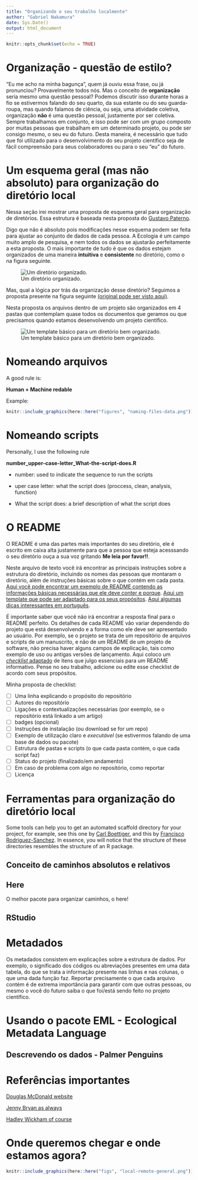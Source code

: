 ```yaml
---
title: "Organizando o seu trabalho localmente"
author: "Gabriel Nakamura"
date: Sys.Date()
output: html_document
---
```


```r
knitr::opts_chunk$set(echo = TRUE)
```

# Organização - questão de estilo?

"Eu me acho na minha bagunça", quem já ouviu essa frase, ou já pronunciou? Provavelmente todos nós. Mas o conceito de **organização** seria mesmo uma questão pessoal? Podemos discutir isso durante horas a fio se estivermos falando do seu quarto, da sua estante ou do seu guarda-roupa, mas quando falamos de ciência, ou seja, uma atividade coletiva, organização **não** é uma questão pessoal, justamente por ser coletiva. Sempre trabalhamos em conjunto, e isso pode ser com um grupo composto por muitas pessoas que trabalham em um determinado projeto, ou pode ser consigo mesmo, o seu eu do futuro. Desta maneira, é necessário que tudo que foi utilizado para o desenvolvimento do seu projeto científico seja de fácil compreensão para seus colaboradores ou para o seu "eu" do futuro. 

# Um esquema geral (mas não absoluto) para organização do diretório local

Nessa seção irei mostrar uma proposta de esquema geral para organização de diretórios. Essa estrutura é baseada nesta proposta do [Gustavo Paterno](https://docs.google.com/presentation/d/1Px9Npa_ANqmmfjCXo9A-eBmWzgUmmkCKd7fBIq_gG6k/edit#slide=id.g62fc6bf72f_0_196).

Digo que não é absoluto pois modificações nesse esquema podem ser feita para ajustar ao conjunto de dados de cada pessoa. A Ecologia é um campo muito amplo de pesquisa, e nem todos os dados se ajustarão perfeitamente a esta proposta. O mais importante de tudo é que os dados estejam organizados de uma maneira **intuitiva** e **consistente** no diretório, como o na figura seguinte.

![Um diretório organizado.](/Users/gabrielnakamura/OneDrive/Aulas/Disciplina_ppgEco/Curso_UFRGS_organizacao_de_dados/directory_org.jpg)

Mas, qual a lógica por trás da organização desse diretório? Seguimos a proposta presente na figura seguinte [(original pode ser visto aqui)](https://docs.google.com/presentation/d/1Px9Npa_ANqmmfjCXo9A-eBmWzgUmmkCKd7fBIq_gG6k/edit#slide=id.g62fc6bf72f_0_7). 

Nesta proposta os arquivos dentro de um projeto são organizados em 4 pastas que contemplam quase todos os documentos que geramos ou que precisamos quando estamos desenvolvendo um projeto científico.

![Um template básico para um diretório bem organizado.](/Users/gabrielnakamura/OneDrive/Aulas/Disciplina_ppgEco/Curso_UFRGS_organizacao_de_dados/template_general.jpg)


# Nomeando arquivos

A good rule is: 

**Human + Machine redable**

Example:

```r
knitr::include_graphics(here::here("figures", "naming-files-data.png"))
```

# Nomeando scripts

Personally, I use the following rule

**number_upper-case-letter_What-the-script-does.R**

- number: used to indicate the sequence to run the scripts

- uper case letter: what the script does (proccess, clean, analysis, function)

- What the script does: a brief description of what the script does

# O README

O README é uma das partes mais importantes do seu diretório, ele é escrito em caixa alta justamente para que a pessoa que esteja acesssando o seu diretório ouça a sua voz gritando **Me leia por favor!!**.

Neste arquivo de texto você irá encontrar as principais instruções sobre a estrutura do diretório, incluindo os nomes das pessoas que montaram o diretório, além de instruções básicas sobre o que contém em cada pasta. [Aqui você pode encontrar um exemplo de README contendo as informações básicas necessárias que ele deve conter e porque](https://www.makeareadme.com/). [Aqui um template que pode ser adaptado para os seus propósitos](https://github.com/jehna/readme-best-practices/blob/master/README-default.md). [Aqui algumas dicas interessantes em português](https://blog.rocketseat.com.br/como-fazer-um-bom-readme/).

É importante saber que você não irá encontrar a resposta final para o README perfeito. Os detalhes de cada README vão variar dependendo do projeto que está desenvolvendo e a forma como ele deve ser apresentado ao usuário. Por exemplo, se o projeto se trata de um repositório de arquivos e scripts de um manuscrito, e não de um README de um projeto de software, não precisa haver alguns campos de explicação, tais como exemplo de uso ou antigas versões de lançamento. Aqui coloco um [*checklist* adaptado](https://github.com/hackergrrl/art-of-readme/edit/master/README-pt-BR.md) de itens que julgo essenciais para um README informativo. Pense no seu trabalho, adicione ou edite esse checklist de acordo com seus propósitos.

Minha proposta de checklist:

- [ ] Uma linha explicando o propósito do repositório 
- [ ] Autores do repositório
- [ ] Ligações e contextualizações necessárias (por exemplo, se o repositório está linkado a um artigo)
- [ ] badges (opcional)
- [ ] Instruções de instalação (ou download se for um repo)
- [ ] Exemplo de utilização claro e *executável* (se estivermos falando de uma base de dados ou pacote)
- [ ] Estrutura de pastas e scripts (o que cada pasta contém, o que cada script faz)
- [ ] Status do projeto (finalizado/em andamento)
- [ ] Em caso de problema com algo no repositório, como reportar
- [ ] Licença

# Ferramentas para organização do diretório local

Some tools can help you to get an automated scaffold directory for your project, for example, see this one by [Carl Boettiger](https://github.com/cboettig/template), and this by [Francisco Rodriguez-Sanchez](https://github.com/Pakillo/template). In essence, you will notice that the structure of these directories resembles the structure of an R package.

## Conceito de caminhos absolutos e relativos

## Here

O melhor pacote para organizar caminhos, o here!

## RStudio


# Metadados

Os metadados consistem em explicações sobre a estrutura de dados. Por exemplo, o significado dos códigos ou abreviações presentes em uma data tabela, do que se trata a informação presente nas linhas e nas colunas, o que uma dada função faz. Reportar precisamente o que cada arquivo contém é de extrema importância para garantir com que outras pessoas, ou mesmo o você do futuro saiba o que foi/está sendo feito no projeto científico.


# Usando o pacote EML - Ecological Metadata Language


## Descrevendo os dados - Palmer Penguins



# Referências importantes

[Douglas McDonald website](https://www.douganddata.com/2022/07/on-naming-things/)

[Jenny Bryan as always](http://www2.stat.duke.edu/~rcs46/lectures_2015/01-markdown-git/slides/naming-slides/naming-slides.pdf)

[Hadley Wickham of course](http://adv-r.had.co.nz/Style.html)




# Onde queremos chegar e onde estamos agora?

```r
knitr::include_graphics(here::here("figs", "local-remote-general.png"))

```



